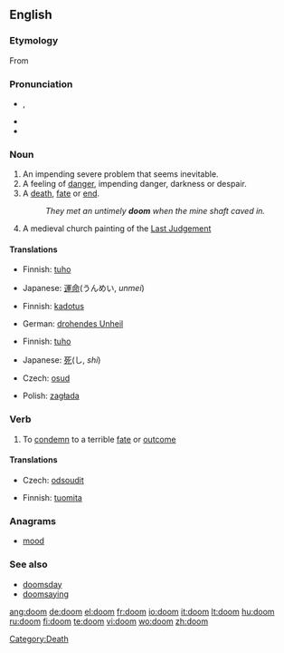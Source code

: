 {{see|Doom|dom|Dom|DOM|-dom}}
==English==

===Etymology===
From {{etyl|ang}} {{term|dom|dōm|[[judgement]]}}

===Pronunciation===
* {{IPA|/duːm/}}, {{SAMPA|/du:m/}}
* {{audio|en-us-doom.ogg|Audio (US)}}
* {{rhymes|uːm}}

===Noun===
{{en-noun}}

# An impending severe problem that seems inevitable.
# A feeling of [[danger]], impending danger, darkness or despair.
# A [[death]], [[fate]] or [[end]].
#: ''They met an untimely '''doom''' when the mine shaft caved in.''
# A medieval church painting of the [[Last Judgement]]

====Translations====
{{trans-top|an impending severe problem}}
* Finnish: [[tuho]]
{{trans-mid}}
* Japanese: [[運命]](うんめい, ''unmei'')
{{trans-bottom}}
{{trans-top|a feeling of danger}}
* Finnish: [[kadotus]]
{{trans-mid}}
* German: [[drohendes Unheil]] {{n}}
{{trans-bottom}}
{{trans-top|a death}}
* Finnish: [[tuho]]
{{trans-mid}}
* Japanese: [[死]](し, ''shi'')
{{trans-bottom}}
{{trans-top|a medieval church painting}}
{{trans-mid}}
{{trans-bottom}}
{{checktrans-top}}
* Czech: [[osud]] {{m}}
{{checktrans-mid}}
* Polish: [[zagłada]]
{{checktrans-bottom}}

===Verb===
{{en-verb}}

# To [[condemn]] to a terrible [[fate]] or [[outcome]]

====Translations====
{{trans-top|To condemn to a terrible fate or outcome}}
* Czech: [[odsoudit]]
{{trans-mid}}
* Finnish: [[tuomita]]
{{trans-bottom}}

===Anagrams===
* [[mood]]

===See also===
* [[doomsday]]
* [[doomsaying]]

[[Category:Death]]

[[ang:doom]]
[[de:doom]]
[[el:doom]]
[[fr:doom]]
[[io:doom]]
[[it:doom]]
[[lt:doom]]
[[hu:doom]]
[[ru:doom]]
[[fi:doom]]
[[te:doom]]
[[vi:doom]]
[[wo:doom]]
[[zh:doom]]